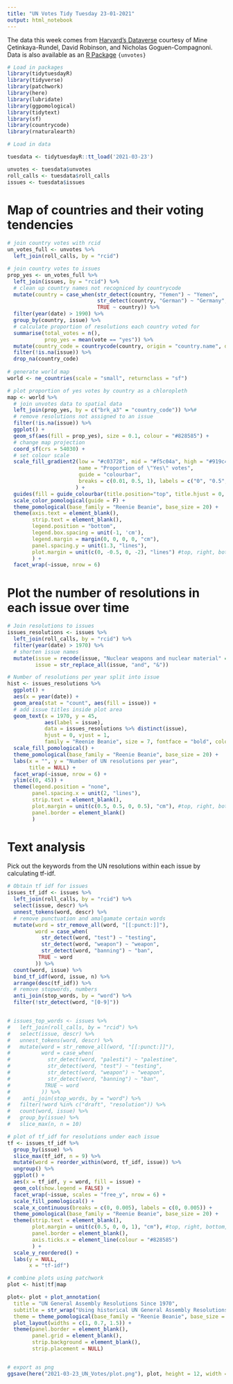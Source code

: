 ```yaml
---
title: "UN Votes Tidy Tuesday 23-01-2021"
output: html_notebook
---
```


The data this week comes from [Harvard's Dataverse](https://dataverse.harvard.edu/dataset.xhtml?persistentId=hdl:1902.1/12379) courtesy of Mine Çetinkaya-Rundel, David Robinson, and Nicholas Goguen-Compagnoni. Data is also available as an [R Package]("https://cran.r-project.org/web/packages/unvotes/unvotes.pdf") `{unvotes}`


```r
# Load in packages
library(tidytuesdayR)
library(tidyverse)
library(patchwork)
library(here)
library(lubridate)
library(ggpomological)
library(tidytext)
library(sf)
library(countrycode)
library(rnaturalearth)
```


```r
# Load in data 

tuesdata <- tidytuesdayR::tt_load('2021-03-23')

unvotes <- tuesdata$unvotes
roll_calls <- tuesdata$roll_calls
issues <- tuesdata$issues
```



# Map of countries and their voting tendencies

```r
# join country votes with rcid
un_votes_full <- unvotes %>%
  left_join(roll_calls, by = "rcid")
```


```r
# join country votes to issues
prop_yes <- un_votes_full %>%
  left_join(issues, by = "rcid") %>%
  # clean up country names not recogniced by countrycode
  mutate(country = case_when(str_detect(country, "Yemen") ~ "Yemen",
                             str_detect(country, "German") ~ "Germany",
                             TRUE ~ country)) %>%
  filter(year(date) > 1990) %>%
  group_by(country, issue) %>%
  # calculate proportion of resolutions each country voted for
  summarise(total_votes = n(),
            prop_yes = mean(vote == "yes")) %>%
  mutate(country_code = countrycode(country, origin = "country.name", destination = "iso3c")) %>%
  filter(!is.na(issue)) %>%
  drop_na(country_code)
  
# generate world map
world <- ne_countries(scale = "small", returnclass = "sf")

# plot proportion of yes votes by country as a chloropleth
map <- world %>%
  # join unvotes data to spatial data
  left_join(prop_yes, by = c("brk_a3" = "country_code")) %>%#
  # remove resolutions not assigned to an issue
  filter(!is.na(issue)) %>%
  ggplot() +
  geom_sf(aes(fill = prop_yes), size = 0.1, colour = "#828585") +
  # change map projection
  coord_sf(crs = 54030) +
  # set colour scale
  scale_fill_gradient2(low = "#c03728", mid = "#f5c04a", high = "#919c4c", midpoint = 0.5, 
                       name = "Proportion of \"Yes\" votes", 
                       guide = "colourbar", 
                       breaks = c(0.01, 0.5, 1), labels = c("0", "0.5", "1")
                      ) +
  guides(fill = guide_colourbar(title.position="top", title.hjust = 0, nbin = 5)) +
  scale_color_pomological(guide = F) +
  theme_pomological(base_family = "Reenie Beanie", base_size = 20) +
  theme(axis.text = element_blank(),
        strip.text = element_blank(),
        legend.position = "bottom",
        legend.box.spacing = unit(-1, 'cm'),
        legend.margin = margin(0, 0, 0, 0, "cm"),
        panel.spacing.y = unit(1.3, "lines"),
        plot.margin = unit(c(0, -0.5, 0, -2), "lines") #top, right, bottom, left
        ) +
  facet_wrap(~issue, nrow = 6)


```


# Plot the number of resolutions in each issue over time 

```r
# Join resolutions to issues 
issues_resolutions <- issues %>%
  left_join(roll_calls, by = "rcid") %>%
  filter(year(date) > 1970) %>%
  # shorten issue names
  mutate(issue = recode(issue, "Nuclear weapons and nuclear material" = "Nuclear weapons and material"),
         issue = str_replace_all(issue, "and", "&"))
```


```r
# Number of resolutions per year split into issue 
hist <- issues_resolutions %>%
  ggplot() +
  aes(x = year(date)) +
  geom_area(stat = "count", aes(fill = issue)) +
  # add issue titles inside plot area
  geom_text(x = 1970, y = 45, 
            aes(label = issue), 
            data = issues_resolutions %>% distinct(issue), 
            hjust = 0, vjust = 1, 
            family = "Reenie Beanie", size = 7, fontface = "bold", colour = "#4f5157") +
  scale_fill_pomological() +
  theme_pomological(base_family = "Reenie Beanie", base_size = 20) +
  labs(x = "", y = "Number of UN resolutions per year",
       title = NULL) +
  facet_wrap(~issue, nrow = 6) +
  ylim(c(0, 45)) +
  theme(legend.position = "none", 
        panel.spacing.x = unit(2, "lines"),
        strip.text = element_blank(),
        plot.margin = unit(c(0.5, 0.5, 0, 0.5), "cm"), #top, right, bottom, left
        panel.border = element_blank()
        )

```



# Text analysis

Pick out the keywords from the UN resolutions within each issue by calculating tf-idf. 
```r
# Obtain tf idf for issues
issues_tf_idf <- issues %>%
  left_join(roll_calls, by = "rcid") %>%
  select(issue, descr) %>%
  unnest_tokens(word, descr) %>%
  # remove punctuation and amalgamate certain words
  mutate(word = str_remove_all(word, "[[:punct:]]"),
         word = case_when(
           str_detect(word, "test") ~ "testing",
           str_detect(word, "weapon") ~ "weapon",
           str_detect(word, "banning") ~ "ban",
          TRUE ~ word
         )) %>%
  count(word, issue) %>%
  bind_tf_idf(word, issue, n) %>%
  arrange(desc(tf_idf)) %>%
  # remove stopwords, numbers
  anti_join(stop_words, by = "word") %>%
  filter(!str_detect(word, "[0-9]"))


# issues_top_words <- issues %>%
#   left_join(roll_calls, by = "rcid") %>%
#   select(issue, descr) %>%
#   unnest_tokens(word, descr) %>%
#   mutate(word = str_remove_all(word, "[[:punct:]]"),
#          word = case_when(
#            str_detect(word, "palesti") ~ "palestine",
#            str_detect(word, "test") ~ "testing",
#            str_detect(word, "weapon") ~ "weapon",
#            str_detect(word, "banning") ~ "ban",
#           TRUE ~ word
#          )) %>%
#    anti_join(stop_words, by = "word") %>%
#   filter(!word %in% c("draft", "resolution")) %>%
#   count(word, issue) %>%
#   group_by(issue) %>%
#   slice_max(n, n = 10)

```


```r
# plot of tf_idf for resolutions under each issue 
tf <- issues_tf_idf %>%
  group_by(issue) %>%
  slice_max(tf_idf, n = 9) %>%
  mutate(word = reorder_within(word, tf_idf, issue)) %>%
  ungroup() %>%
  ggplot() +
  aes(x = tf_idf, y = word, fill = issue) +
  geom_col(show.legend = FALSE) +
  facet_wrap(~issue, scales = "free_y", nrow = 6) +
  scale_fill_pomological() +
  scale_x_continuous(breaks = c(0, 0.005), labels = c(0, 0.005)) +
  theme_pomological(base_family = "Reenie Beanie", base_size = 20) +
  theme(strip.text = element_blank(),
        plot.margin = unit(c(0.5, 0, 0, 1), "cm"), #top, right, bottom, left
        panel.border = element_blank(),
        axis.ticks.x = element_line(colour = "#828585")
        ) +
  scale_y_reordered() +
  labs(y = NULL, 
       x = "tf-idf")
```



```r
# combine plots using patchwork
plot <- hist|tf|map

plot<- plot + plot_annotation(
  title = "UN General Assembly Resolutions Since 1970",
  subtitle = str_wrap("Using historical UN General Assembly Resolutions data, this visualisation shows the number of resolutions related to each issue over time, the keywords in those resolutions, and the proportion of resolutions each country voted \"yes\" for.", width = 90),
  theme = theme_pomological(base_family = "Reenie Beanie", base_size = 22)) +
  plot_layout(widths = c(1, 0.7, 1.5)) +
  theme(panel.border = element_blank(),
        panel.grid = element_blank(),
        strip.background = element_blank(),
        strip.placement = NULL)


# export as png
ggsave(here("2021-03-23_UN_Votes/plot.png"), plot, height = 12, width = 11)
```
